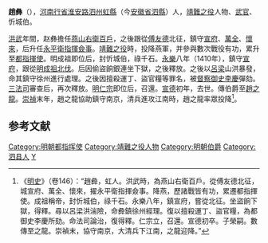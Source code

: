 {{Otheruses|趙彝|other=同名或類似名的其它條目描述}}
'''趙彝'''（{{bd|？||1426年|catIdx=Z}}），[[河南行省|河南行省]][[淮安路|淮安路]][[泗州|泗州]][[虹縣|虹縣]]（今[[安徽省|安徽省]][[泗縣|泗縣]]）人，[[靖難之役|靖難之役]]人物、[[武官|武官]]、忻城伯。

[[洪武|洪武]]年間，赵彝擔任[[燕山右衛|燕山右衛]][[百戶|百戶]]，之後跟從[[傅友德|傅友德]]北征，鎮守[[宣府|宣府]]、[[萬全|萬全]]、[[懷來|懷來]]，后升任[[永平衛|永平衛]][[指揮僉事|指揮僉事]]。[[靖難之役|靖難之役]]時，投降燕軍，并參與數次戰役有功，累升至[[都指揮使|都指揮使]]。明成祖即位后，封忻城伯，祿千石。[[永乐_(明朝)|永樂]]八年（1410年），鎮守[[宣府|宣府]]，跟從[[明成祖北伐|明成祖北伐]]。后因偷盜餉銀連坐下獄，之後釋放。之後以[[呂梁|呂梁]]山洪暴發，命其鎮守徐州進行處理。之後因擅殺運丁、盜官糧等罪名，被[[督察御史|督察御史]][[李慶|李慶]]彈劾。[[三法司|三法司]]審查后，再次釋放。[[明仁宗|明仁宗]]即位后，召還。[[宣德|宣德]]初年，去世。傳伯爵至[[趙之龍|趙之龍]]。[[崇禎|崇禎]]末年，趙之龍協助鎮守南京，清兵進攻江南時，趙之龍率眾投降<ref>《[[明史|明史]]》（卷146）：“趙彜，虹人。洪武時，為燕山右衛百戶。從傅友德北征，城宣府、萬全、懷來，擢永平衛指揮僉事。降燕，歷諸戰皆有功，累遷都指揮使。成祖稱帝，封忻城伯，祿千石。永樂八年，鎮宣府，嘗從北征。坐盜餉下獄，得釋。尋以呂梁洪湍險，命彜鎮徐州經理。復以擅殺運丁、盜官糧，為都御史李慶所劾。命法司論治，復得釋。仁宗立，召還。宣德初卒。子榮嗣。數傳至之龍。崇禎末，協守南京，大清兵下江南，之龍迎降。”</ref>。

==参考文献==
{{wikisource|明史/卷146}}
{{Reflist}}

{{明朝官员小作品}}
{{DEFAULTSORT:Z}}
[[Category:明朝都指挥使|Category:明朝都指挥使]]
[[Category:靖難之役人物|Category:靖難之役人物]]
[[Category:明朝伯爵|Category:明朝伯爵]]
[[Category:泗县人|Category:泗县人]]
[[Category:赵姓|Y]]
